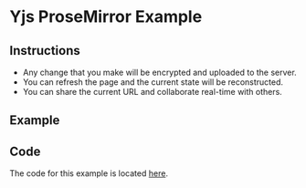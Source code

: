 # Yjs ProseMirror Example

## Instructions

- Any change that you make will be encrypted and uploaded to the
  server.
- You can refresh the page and the current state will be
  reconstructed.
- You can share the current URL and collaborate real-time with others.

## Example


<SimpleExampleWrapper component={YjsProsemirrorExample} />

## Code

The code for this example is located [here](https://github.com/serenity-kit/secsync/blob/main/documentation/components/YjsProsemirrorExample.tsx).
